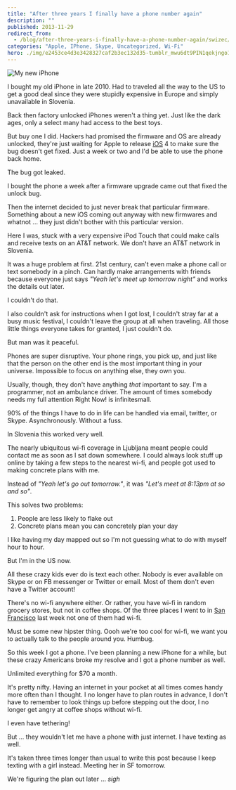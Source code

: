 ```yaml
---
title: "After three years I finally have a phone number again"
description: ""
published: 2013-11-29
redirect_from:
  - /blog/after-three-years-i-finally-have-a-phone-number-again/swizec/6440
categories: "Apple, IPhone, Skype, Uncategorized, Wi-Fi"
hero: ./img/e2453ce4d3e3428327caf2b3ec132d35-tumblr_mwu6dt9PIN1qekjngo1_500.jpg
---
```


![My new iPhone](./img/e2453ce4d3e3428327caf2b3ec132d35-tumblr_mwu6dt9PIN1qekjngo1_500.jpg)

I bought my old iPhone in late 2010. Had to traveled all the way to the US to get a good deal since they were stupidly expensive in Europe and simply unavailable in Slovenia.

Back then factory unlocked iPhones weren't a thing yet. Just like the dark ages, only a select many had access to the best toys.

But buy one I did. Hackers had promised the firmware and OS are already unlocked, they're just waiting for Apple to release [iOS](http://www.apple.com/ios/ "IOS") 4 to make sure the bug doesn't get fixed. Just a week or two and I'd be able to use the phone back home.

The bug got leaked.

I bought the phone a week after a firmware upgrade came out that fixed the unlock bug.

Then the internet decided to just never break that particular firmware. Something about a new iOS coming out anyway with new firmwares and whatnot ... they just didn't bother with this particular version.

Here I was, stuck with a very expensive iPod Touch that could make calls and receive texts on an AT&T network. We don't have an AT&T network in Slovenia.

It was a huge problem at first. 21st century, can't even make a phone call or text somebody in a pinch. Can hardly make arrangements with friends because everyone just says _"Yeah let's meet up tomorrow night"_ and works the details out later.

I couldn't do that.

I also couldn't ask for instructions when I got lost, I couldn't stray far at a busy music festival, I couldn't leave the group at all when traveling. All those little things everyone takes for granted, I just couldn't do.

But man was it peaceful.

Phones are super disruptive. Your phone rings, you pick up, and just like that the person on the other end is the most important thing in your universe. Impossible to focus on anything else, they own you.

Usually, though, they don't have anything _that_ important to say. I'm a programmer, not an ambulance driver. The amount of times somebody needs my full attention Right Now! is infinitesmall.

90% of the things I have to do in life can be handled via email, twitter, or Skype. Asynchronously. Without a fuss.

In Slovenia this worked very well.

The nearly ubiquitous wi-fi coverage in Ljubljana meant people could contact me as soon as I sat down somewhere. I could always look stuff up online by taking a few steps to the nearest wi-fi, and people got used to making concrete plans with me.

Instead of _"Yeah let's go out tomorrow."_, it was _"Let's meet at 8:13pm at so and so"_.

This solves two problems:

1.  People are less likely to flake out
2.  Concrete plans mean you can concretely plan your day

I like having my day mapped out so I'm not guessing what to do with myself hour to hour.

But I'm in the US now.

All these crazy kids ever do is text each other. Nobody is ever available on Skype or on FB messenger or Twitter or email. Most of them don't even have a Twitter account!

There's no wi-fi anywhere either. Or rather, you have wi-fi in random grocery stores, but not in coffee shops. Of the three places I went to in [San Francisco](<http://maps.google.com/maps?ll=37.7833333333,-122.416666667&spn=0.1,0.1&q=37.7833333333,-122.416666667 (San%20Francisco)&t=h> "San Francisco") last week not one of them had wi-fi.

Must be some new hipster thing. Oooh we're too cool for wi-fi, we want you to actually talk to the people around you. Humbug.

So this week I got a phone. I've been planning a new iPhone for a while, but these crazy Americans broke my resolve and I got a phone number as well.

Unlimited everything for $70 a month.

It's pretty nifty. Having an internet in your pocket at all times comes handy more often than I thought. I no longer have to plan routes in advance, I don't have to remember to look things up before stepping out the door, I no longer get angry at coffee shops without wi-fi.

I even have tethering!

But ... they wouldn't let me have a phone with just internet. I have texting as well.

It's taken three times longer than usual to write this post because I keep texting with a girl instead. Meeting her in SF tomorrow.

We're figuring the plan out later ... _sigh_
